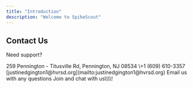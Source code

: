 ```yaml
---
title: "Introduction"
description: "Welcome to SpikeScout"
---
```


## Contact Us

Need support?

<Tabs>
  <Tab title="Address">
    259 Pennington - Titusville Rd, Pennington, NJ 08534
  </Tab>
  <Tab title="Phone">
    \+1 (609) 610-3357
  </Tab>
  <Tab title="Email">
    [justinedgington1@hvrsd.org](mailto:justinedgington1@hvrsd.org)
  </Tab>
</Tabs>

<CardGroup cols="2">
  <Card title="Email" icon="mailbox-flag-up" href="mailto:justinedgington1@hvrsd.org" cta="Email Us">
    Email us with any questions
  </Card>
  <Card title="Discord" icon="message" href="https://discord.gg/2ZG62Wd4sR" cta="Join Discord">
    Join and chat with us\\\\!
  </Card>
</CardGroup>